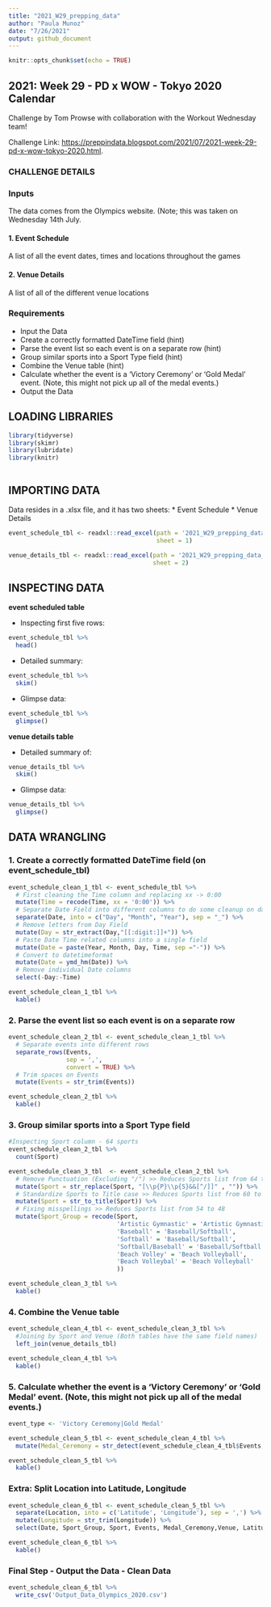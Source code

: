 ```yaml
---
title: "2021_W29_prepping_data"
author: "Paula Munoz"
date: "7/26/2021"
output: github_document
---
```


```r
knitr::opts_chunk$set(echo = TRUE)
```

## 2021: Week 29 - PD x WOW - Tokyo 2020 Calendar

Challenge by Tom Prowse with collaboration with the Workout Wednesday team!

Challenge Link: <https://preppindata.blogspot.com/2021/07/2021-week-29-pd-x-wow-tokyo-2020.html>.

### CHALLENGE DETAILS

### Inputs

The data comes from the Olympics website. (Note; this was taken on Wednesday 14th July.

#### 1. Event Schedule
A list of all the event dates, times and locations throughout the games

#### 2. Venue Details
A list of all of the different venue locations

### Requirements

* Input the Data 
* Create a correctly formatted DateTime field (hint)
* Parse the event list so each event is on a separate row (hint)
* Group similar sports into a Sport Type field (hint)
* Combine the Venue table (hint)
* Calculate whether the event is a 'Victory Ceremony' or 'Gold Medal' event. (Note, this might not pick up all of the medal events.)
* Output the Data


## LOADING LIBRARIES 

```r
library(tidyverse)
library(skimr)
library(lubridate)
library(knitr)
```
```r

```

## IMPORTING DATA 

Data resides in a .xlsx file, and it has two sheets:
* Event Schedule
* Venue Details

```r
event_schedule_tbl <- readxl::read_excel(path = '2021_W29_prepping_data_files/Olympic Events.xlsx', 
                                         sheet = 1)

venue_details_tbl <- readxl::read_excel(path = '2021_W29_prepping_data_files/Olympic Events.xlsx', 
                                        sheet = 2)
```


## INSPECTING DATA 

**event scheduled table**

* Inspecting first five rows:
```r
event_schedule_tbl %>%
  head()
```

* Detailed summary:
```r
event_schedule_tbl %>%
  skim()
```

* Glimpse data:
```r
event_schedule_tbl %>%
  glimpse()
```

**venue details table**

* Detailed summary of:
```r
venue_details_tbl %>%
  skim()
```


* Glimpse data:
```r
venue_details_tbl %>%
  glimpse()
```


## DATA WRANGLING

### 1. Create a correctly formatted DateTime field (on event_schedule_tbl)

```r
event_schedule_clean_1_tbl <- event_schedule_tbl %>%
  # First cleaning the Time column and replacing xx -> 0:00
  mutate(Time = recode(Time, xx = '0:00')) %>%
  # Separate Date Field into different columns to do some cleanup on dateparts late on
  separate(Date, into = c("Day", "Month", "Year"), sep = "_") %>%
  # Remove letters from Day Field
  mutate(Day = str_extract(Day,"[[:digit:]]+")) %>%
  # Paste Date Time related columns into a single field
  mutate(Date = paste(Year, Month, Day, Time, sep ="-")) %>%
  # Convert to datetimeformat
  mutate(Date = ymd_hm(Date)) %>%
  # Remove individual Date columns
  select(-Day:-Time)

event_schedule_clean_1_tbl %>%
  kable()
```


### 2. Parse the event list so each event is on a separate row 

```r
event_schedule_clean_2_tbl <- event_schedule_clean_1_tbl %>%
  # Separate events into different rows
  separate_rows(Events, 
                sep = ',',
                convert = TRUE) %>%
  # Trim spaces on Events
  mutate(Events = str_trim(Events))

event_schedule_clean_2_tbl %>%
  kable()
```


### 3. Group similar sports into a Sport Type field

```r
#Inspecting Sport column - 64 sports
event_schedule_clean_2_tbl %>%
  count(Sport) 

```


```r
event_schedule_clean_3_tbl  <- event_schedule_clean_2_tbl %>%
  # Remove Punctuation (Excluding "/") >> Reduces Sports list from 64 to 60
  mutate(Sport = str_replace(Sport, "[\\p{P}\\p{S}&&[^/]]" , "")) %>% 
  # Standardize Sports to Title case >> Reduces Sports list from 60 to 54
  mutate(Sport = str_to_title(Sport)) %>%
  # Fixing misspellings >> Reduces Sports list from 54 to 48
  mutate(Sport_Group = recode(Sport,
                              'Artistic Gymnastic' = 'Artistic Gymnastics',
                              'Baseball' = 'Baseball/Softball',
                              'Softball' = 'Baseball/Softball',
                              'Softball/Baseball' = 'Baseball/Softball',
                              'Beach Volley' = 'Beach Volleyball',
                              'Beach Volleybal' = 'Beach Volleyball'
                              )) 

event_schedule_clean_3_tbl %>%
  kable()
```


### 4. Combine the Venue table

```r
event_schedule_clean_4_tbl <- event_schedule_clean_3_tbl %>%
  #Joining by Sport and Venue (Both tables have the same field names)
  left_join(venue_details_tbl)
```


```r
event_schedule_clean_4_tbl %>%
  kable()
```



### 5. Calculate whether the event is a 'Victory Ceremony' or 'Gold Medal' event. (Note, this might not pick up all of the medal events.)

```r
event_type <- 'Victory Ceremony|Gold Medal' 

event_schedule_clean_5_tbl <- event_schedule_clean_4_tbl %>%
  mutate(Medal_Ceremony = str_detect(event_schedule_clean_4_tbl$Events, event_type)) 

event_schedule_clean_5_tbl %>%
  kable()
```

  
### Extra: Split Location into Latitude, Longitude
 
```r
event_schedule_clean_6_tbl <- event_schedule_clean_5_tbl %>%
  separate(Location, into = c('Latitude', 'Longitude'), sep = ',') %>%
  mutate(Longitude = str_trim(Longitude)) %>%
  select(Date, Sport_Group, Sport, Events, Medal_Ceremony,Venue, Latitude, Longitude)

event_schedule_clean_6_tbl %>%
  kable()
```
 

### Final Step - Output the Data - Clean Data
```r
event_schedule_clean_6_tbl %>%
  write_csv('Output_Data_Olympics_2020.csv')
```




  

